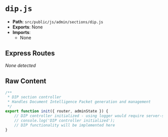 # `dip.js`

- **Path**: `src/public/js/admin/sections/dip.js`
- **Exports**: None
- **Imports**:
  - None

## Express Routes
_None detected_

## Raw Content

```js
/**
 * DIP section controller
 * Handles Document Intelligence Packet generation and management
 */
export function init({ router, adminState }) {
    // DIP controller initialized - using logger would require server-side context
    // console.log('DIP controller initialized');
    // DIP functionality will be implemented here
}

```
